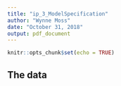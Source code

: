 ```yaml
---
title: "ip_3_ModelSpecification"
author: "Wynne Moss"
date: "October 31, 2018"
output: pdf_document
---
```


```r
knitr::opts_chunk$set(echo = TRUE)
```

## The data
